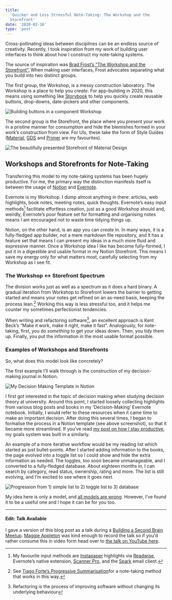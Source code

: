 ```yaml
---
title:
  'Quicker and Less Stressful Note-Taking: The Workshop and the
  Storefront'
date: '2020-02-16'
type: 'post'
---
```


Cross-pollinating ideas between disciplines can be an endless source
of creativity. Recently, I took inspiration from my work of building
user interfaces to think about how I construct my note-taking systems.

The source of inspiration was
[Brad Frost’s “The Workshop and the Storefront”.](https://bradfrost.com/blog/post/the-workshop-and-the-storefront/)
When making user interfaces, Frost advocates separating what you build
into two distinct groups.

The first group, the Workshop, is a messy construction laboratory. The
Workshop is a place to help you _create_. For app-building in 2020,
this means using something like [Storybook](https://storybook.js.org/)
to help you quickly create reusable buttons, drop-downs, date-pickers
and other components.

![Building buttons in a component Workshop](button.png)

The second group is the Storefront, the place where you present your
work in a pristine manner for consumption and hide the blemishes
formed in your work’s construction from view. For UIs, these take the
form of Style Guides ([Material](https://material.io/),
[GDS](https://design-system.service.gov.uk/) and
[Primer](https://styleguide.github.com/primer/support/typography/) are
my favourites).

![The beautifully presented Storefront of Material Design](material.png)

## Workshops and Storefronts for Note-Taking

Transferring this model to my note-taking systems has been hugely
productive. For me, the primary way the distinction manifests itself
is between the usage of
[Notion](https://www.notion.so/?r=89c09b9c7d60434392c2bf154fbebb99)
and [Evernote](https://evernote.com/).

Evernote is my Workshop. I dump almost anything in there: articles,
web highlights, book notes, meeting notes, quick thoughts. Evernote’s
easy input methods[^1] facilitate effortless creation, just as a good
Workshop should and, weirdly, Evernote’s poor feature set for
formatting and organising notes means I am encouraged not to waste
time tidying things up.

Notion, on the other hand, is an app you can _create_ in. In many
ways, it is a fully-fledged app builder, not a mere markdown file
repository, and it has a feature set that means I can present my ideas
in a much more fluid and expressive manner. Once a Workshop idea I
like has become fully-formed, I put it in a digestible and usable
format in my Notion Storefront. This means I save my energy only for
what matters most, carefully selecting from my Workshop as I see fit.

### The Workshop ↔ Storefront Spectrum

The division works just as well as a spectrum as it does a hard
binary. A gradual iteration from Workshop to Storefront lowers the
barrier to getting started and means your notes get refined on an
as-need basis, keeping the process lean.[^2] Working this way is less
stressful too, and it helps me counter my sometimes perfectionist
tendencies.

When writing and refactoring software[^3], an excellent approach is
Kent Beck’s “Make it work, make it right, make it fast”. Analogously,
for note-taking, first, you do _something_ to get your ideas down.
Then, you tidy them up. Finally, you put the information in the most
usable format possible.

### Examples of Workshops and Storefronts

So, what does this model look like concretely?

The first example I’ll walk through is the construction of my
decision-making journal in Notion.

![My Decision Making Template in Notion](decision-making.png)

I first got interested in the topic of decision making when studying
decision theory at university. Around this point, I started loosely
collecting highlights from various blog posts and books in my
‘Decision-Making’ Evernote notebook. Initially, I would refer to these
resources when it came time to make an important decision. After doing
this several times, I began to formalise the process in a Notion
template (see above screenshot), so that it became more streamlined.
If you’ve read
[my post on how I stay productive](/cascading-productivity-system/),
my goals system was built in a similarly.

An example of a more iterative workflow would be my reading list which
started as just bullet-points. After I started adding information to
the books, the page evolved into a toggle list so I could show and
hide the extra information as needed. The toggles, too soon became
unmanageable, and I converted to a fully-fledged database. About
eighteen months in, I can search by category, read status, ownership,
rating and more. The list is still evolving, and I’m excited to see
where it goes next.

![Progression from 1) simple list to 2) toggle list to 3) database](book-list-progression.jpg)

My idea here is only a model, and
[all models are wrong](https://en.wikipedia.org/wiki/All_models_are_wrong).
However, I’ve found it to be a useful one and I hope it can be for you
too.

---

#### Edit: Talk Available

I gave a version of this blog post as a talk during a
[Building a Second Brain Meetup](https://www.eventbrite.co.uk/e/3-second-brain-meetup-london-tickets-90751858251).
[Maggie Appleton](https://maggieappleton.com/) was kind enough to
record the talk so if you'd rather consume this in video form head
over to
[the talk on YouTube here](https://www.youtube.com/watch?v=WWWRmDjxSRw).

  [^1]: My favourite input methods are [Instapaper](http://instapaper.com/)
  highlights via [Readwise](https://readwise.io/i/james522),
  Evernote’s native extension,
  [Scanner Pro,](https://readdle.com/scannerpro) and the
  [Spark](https://sparkmailapp.com/) email client.

  [^2]: See
  [Tiago Forte’s Progressive Summarisation](https://praxis.fortelabs.co/progressive-summarization-a-practical-technique-for-designing-discoverable-notes-3459b257d3eb/)for
  a note-taking method that works in this way.

  [^3]: Refactoring is the process of improving software without
  changing its underlying behaviour

